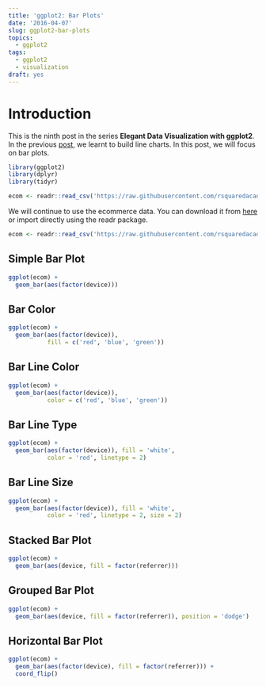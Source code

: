 ```yaml
---
title: 'ggplot2: Bar Plots'
date: '2016-04-07'
slug: ggplot2-bar-plots
topics:
  - ggplot2
tags:
  - ggplot2
  - visualization
draft: yes
---
```


# Introduction

This is the ninth post in the series **Elegant Data Visualization with ggplot2**. In the previous [post](https://rsquaredacademy.github.io/blog/post/ggplot2-line-graphs/), we learnt to build line charts. In this post, we will focus on bar plots.

```r
library(ggplot2)
library(dplyr)
library(tidyr)
```

```r
ecom <- readr::read_csv('https://raw.githubusercontent.com/rsquaredacademy/datasets/master/web.csv')
```

We will continue to use the ecommerce data. You can download it from [here](https://github.com/rsquaredacademy/datasets/blob/master/web.csv) or import directly using the readr package.

```r
ecom <- readr::read_csv('https://raw.githubusercontent.com/rsquaredacademy/datasets/master/web.csv')
```

## Simple Bar Plot

```r
ggplot(ecom) +
  geom_bar(aes(factor(device)))
```

## Bar Color

```r
ggplot(ecom) +
  geom_bar(aes(factor(device)),
           fill = c('red', 'blue', 'green'))
```

## Bar Line Color

```r
ggplot(ecom) +
  geom_bar(aes(factor(device)),
           color = c('red', 'blue', 'green'))
```

## Bar Line Type

```r
ggplot(ecom) +
  geom_bar(aes(factor(device)), fill = 'white', 
           color = 'red', linetype = 2)
```

## Bar Line Size

```r
ggplot(ecom) +
  geom_bar(aes(factor(device)), fill = 'white', 
           color = 'red', linetype = 2, size = 2)
```

## Stacked Bar Plot

```r
ggplot(ecom) +
  geom_bar(aes(device, fill = factor(referrer)))
```

## Grouped Bar Plot

```r
ggplot(ecom) +
  geom_bar(aes(device, fill = factor(referrer)), position = 'dodge')
```

## Horizontal Bar Plot

```r
ggplot(ecom) +
  geom_bar(aes(factor(device), fill = factor(referrer))) +
  coord_flip()
```


